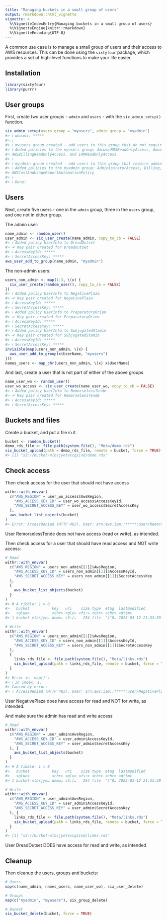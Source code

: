 ```yaml
---
title: "Managing buckets in a small group of users"
output: rmarkdown::html_vignette
vignette: >
  %\VignetteIndexEntry{Managing buckets in a small group of users}
  %\VignetteEngine{knitr::rmarkdown}
  %\VignetteEncoding{UTF-8}
---
```




A common use case is to manage a small group of users and their access to AWS resources. This can be done using the `sixtyfour` package, which provides a set of high-level functions to make your life easier.

## Installation


``` r
library(sixtyfour)
library(purrr)
```

## User groups

First, create two user groups - `admin` and `users` - with the `six_admin_setup()` function.




``` r
six_admin_setup(users_group = "myusers", admin_group = "myadmin")
#> ℹ whoami: *****
#> ℹ
#> ℹ myusers group created - add users to this group that do not require admin permissions
#> ℹ Added policies to the myusers group: AmazonRDSReadOnlyAccess, AmazonRedshiftReadOnlyAccess, AmazonS3ReadOnlyAccess,
#> AWSBillingReadOnlyAccess, and IAMReadOnlyAccess
#> ℹ
#> ℹ myadmin group created - add users to this group that require admin permissions
#> ℹ Added policies to the myadmin group: AdministratorAccess, Billing, CostOptimizationHubAdminAccess, AWSBillingReadOnlyAccess, and
#> AWSCostAndUsageReportAutomationPolicy
#> ℹ
#> ℹ Done!
```

## Users

Next, create five users - one in the `admin` group, three in the `users` group, and one not in either group.

The admin user:


``` r
name_admin <- random_user()
user_admin <- six_user_create(name_admin, copy_to_cb = FALSE)
#> ℹ Added policy UserInfo to DreadOutset
#> ✔ Key pair created for DreadOutset
#> ℹ AccessKeyId: *****
#> ℹ SecretAccessKey: *****
aws_user_add_to_group(name_admin, "myadmin")
```

The non-admin users:


``` r
users_non_admin <- map(1:3, \(x) {
  six_user_create(random_user(), copy_to_cb = FALSE)
})
#> ℹ Added policy UserInfo to NegativePlaza
#> ✔ Key pair created for NegativePlaza
#> ℹ AccessKeyId: *****
#> ℹ SecretAccessKey: *****
#> ℹ Added policy UserInfo to PreparatoryOrien
#> ✔ Key pair created for PreparatoryOrien
#> ℹ AccessKeyId: *****
#> ℹ SecretAccessKey: *****
#> ℹ Added policy UserInfo to SubjugatedStamin
#> ✔ Key pair created for SubjugatedStamin
#> ℹ AccessKeyId: *****
#> ℹ SecretAccessKey: *****
invisible(map(users_non_admin, \(x) {
  aws_user_add_to_group(x$UserName, "myusers")
}))
names_users <- map_chr(users_non_admin, \(x) x$UserName)
```

And last, create a user that is not part of either of the above groups.


``` r
name_user_wo <- random_user()
user_wo_access <- six_user_create(name_user_wo, copy_to_cb = FALSE)
#> ℹ Added policy UserInfo to RemorselessTende
#> ✔ Key pair created for RemorselessTende
#> ℹ AccessKeyId: *****
#> ℹ SecretAccessKey: *****
```

## Buckets and files

Create a bucket, and put a file in it.


``` r
bucket <- random_bucket()
demo_rds_file <- file.path(system.file(), "Meta/demo.rds")
six_bucket_upload(path = demo_rds_file, remote = bucket, force = TRUE)
#> [1] "s3://bucket-mlbsjyetvxcgzind/demo.rds"
```

## Check access

Then check access for the user that should not have access




``` r
withr::with_envvar(
  c("AWS_REGION" = user_wo_access$AwsRegion,
    "AWS_ACCESS_KEY_ID" = user_wo_access$AccessKeyId,
    "AWS_SECRET_ACCESS_KEY" = user_wo_access$SecretAccessKey
  ),
  aws_bucket_list_objects(bucket)
)
#> Error: AccessDenied (HTTP 403). User: arn:aws:iam::*****:user/RemorselessTende is not authorized to perform: s3:ListBucket on resource: "arn:aws:s3:::bucket-mlbsjyetvxcgzind" because no identity-based policy allows the s3:ListBucket action
```

User RemorselessTende does not have access (read or write), as intended.

Then check access for a user that should have read access and NOT write access:


``` r
# Read
withr::with_envvar(
  c("AWS_REGION" = users_non_admin[[1]]$AwsRegion,
    "AWS_ACCESS_KEY_ID" = users_non_admin[[1]]$AccessKeyId,
    "AWS_SECRET_ACCESS_KEY" = users_non_admin[[1]]$SecretAccessKey
  ),
  {
    aws_bucket_list_objects(bucket)
  }
)
#> # A tibble: 1 × 8
#>   bucket          key   uri    size type  etag  lastmodified        storageclass
#>   <glue>          <chr> <glu> <fs:> <chr> <chr> <dttm>              <chr>       
#> 1 bucket-mlbsjye… demo… s3:/…   254 file  "\"0… 2025-03-12 21:33:39 STANDARD
```


``` r
# Write
withr::with_envvar(
  c("AWS_REGION" = users_non_admin[[1]]$AwsRegion,
    "AWS_ACCESS_KEY_ID" = users_non_admin[[1]]$AccessKeyId,
    "AWS_SECRET_ACCESS_KEY" = users_non_admin[[1]]$SecretAccessKey
  ),
  {
    links_rds_file <- file.path(system.file(), "Meta/links.rds")
    six_bucket_upload(path = links_rds_file, remote = bucket, force = TRUE)
  }
)
#> Error in `map()`:
#> ℹ In index: 1.
#> Caused by error:
#> ! AccessDenied (HTTP 403). User: arn:aws:iam::*****:user/NegativePlaza is not authorized to perform: s3:PutObject on resource: "arn:aws:s3:::bucket-mlbsjyetvxcgzind/links.rds" because no identity-based policy allows the s3:PutObject action
```

User NegativePlaza does have access for read and NOT for write, as intended.

And make sure the admin has read and write access


``` r
# Read
withr::with_envvar(
  c("AWS_REGION" = user_admin$AwsRegion,
    "AWS_ACCESS_KEY_ID" = user_admin$AccessKeyId,
    "AWS_SECRET_ACCESS_KEY" = user_admin$SecretAccessKey
  ), {
    aws_bucket_list_objects(bucket)
  }
)
#> # A tibble: 1 × 8
#>   bucket          key   uri    size type  etag  lastmodified        storageclass
#>   <glue>          <chr> <glu> <fs:> <chr> <chr> <dttm>              <chr>       
#> 1 bucket-mlbsjye… demo… s3:/…   254 file  "\"0… 2025-03-12 21:33:39 STANDARD
```


``` r
# Write
withr::with_envvar(
  c("AWS_REGION" = user_admin$AwsRegion,
    "AWS_ACCESS_KEY_ID" = user_admin$AccessKeyId,
    "AWS_SECRET_ACCESS_KEY" = user_admin$SecretAccessKey
  ), {
    links_rds_file <- file.path(system.file(), "Meta/links.rds")
    six_bucket_upload(path = links_rds_file, remote = bucket, force = TRUE)
  }
)
#> [1] "s3://bucket-mlbsjyetvxcgzind/links.rds"
```

User DreadOutset DOES have access for read and write, as intended.

## Cleanup

Then cleanup the users, groups and buckets:


``` r
# Users
map(c(name_admin, names_users, name_user_wo), six_user_delete)

# Groups
map(c("myadmin", "myusers"), six_group_delete)

# Bucket
six_bucket_delete(bucket, force = TRUE)
```
